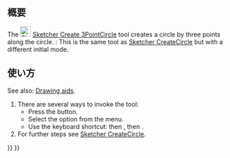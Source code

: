 <languages/>

{{Docnav/ja
|[[Sketcher_CreateCircle/ja|中心を指定して円を作成]]
|[[Sketcher_CreateEllipseByCenter/ja|中心点を指定して楕円を作成]]
|[[Sketcher_Workbench/ja|スケッチャー]]
|IconL=Sketcher_CreateCircle.svg
|IconR=Sketcher_CreateEllipseByCenter.svg
|IconC=Workbench_Sketcher.svg
}}

{{GuiCommand/ja
|Name=Sketcher Create3PointCircle
|Name/ja=スケッチャー・3点で円を作成
|MenuLocation=スケッチ → スケッチャージオメトリ → 3点で円を作成
|Workbenches=[[Sketcher_Workbench/ja|スケッチャー]]
|Shortcut={{KEY|G}} {{KEY|3}} {{KEY|C}}
|SeeAlso=[[Sketcher_CreateCircle/ja|スケッチャー・中心を指定して円を作成]]
}}

<span id="Description"></span>
== 概要 ==

The [[Image:Sketcher_Create3PointCircle.svg|24px]] [[Sketcher_Create3PointCircle|Sketcher Create 3PointCircle]] tool creates a circle by three points along the circle. {{Version|1.0}}: This is the same tool as [[Sketcher_CreateCircle|Sketcher CreateCircle]] but with a different initial mode.

<span id="Usage"></span>
== 使い方 ==

See also: [[Sketcher_Workbench#Drawing_aids|Drawing aids]].

# There are several ways to invoke the tool:
#* Press the {{Button|[[Image:Sketcher_Create3PointCircle.svg|16px]] [[Sketcher_Create3PointCircle|3 rim points]]}} button.
#* Select the {{MenuCommand|Sketcher → Sketcher geometries → [[Image:Sketcher_Create3PointCircle.svg|16px]] Create circle by 3 points}} option from the menu.
#* Use the keyboard shortcut: {{KEY|G}} then {{KEY|3}}, then {{KEY|C}}.
# For further steps see [[Sketcher_CreateCircle#Usage|Sketcher CreateCircle]].


{{Docnav/ja
|[[Sketcher_CreateCircle/ja|中心を指定して円を作成]]
|[[Sketcher_CreateEllipseByCenter/ja|中心点を指定して楕円を作成]]
|[[Sketcher_Workbench/ja|スケッチャー]]
|IconL=Sketcher_CreateCircle.svg
|IconR=Sketcher_CreateEllipseByCenter.svg
|IconC=Workbench_Sketcher.svg
}}

{{Sketcher Tools navi{{#translation:}}}}
{{Userdocnavi{{#translation:}}}}